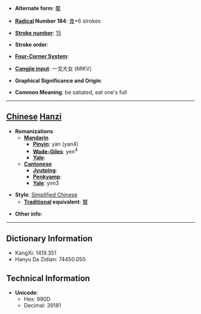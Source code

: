 * '''Alternate form''': [[饜]]

* '''[[Wiktionary:Chinese radical index| Radical]] Number 184''': [[Wiktionary:Chinese radical index 食|食]]+6 strokes

* '''[[Wiktionary:Chinese total strokes index|Stroke number]]''': [[Wiktionary:Chinese total strokes index 15|15]]

* '''Stroke order''': 

* '''[[Wiktionary:Chinese four corner index|Four-Corner System]]''': 

* '''[[Wiktionary:Chinese Cangjie index|Cangjie input]]''': 一戈大女 (MIKV)

* '''Graphical Significance and Origin''': 

* '''Common Meaning''': be satiated, eat one's full

----

== [[Chinese]] [[Hanzi]] ==

* '''Romanizations'''
** '''[[Mandarin]]'''
*** '''[[Pinyin]]''': yàn (yan4)
*** '''[[Wade-Giles]]''': yen<sup>4</sup>
*** '''[[Yale]]''': 
** '''[[Cantonese]]'''
*** '''[[Jyutping]]''':
*** '''[[Penkyamp]]''': 
*** '''[[Yale]]''': yim3

* '''Style''': [[Simplified Chinese]] 
** '''[[Traditional Chinese|Traditional]] equivalent''': [[饜]]

* '''Other info''': 

----

== Dictionary Information ==

* KangXi: 1419.351
* Hanyu Da Zidian: 74450.050

== Technical Information ==

* '''Unicode''':
** Hex: 990D
** Decimal: 39181